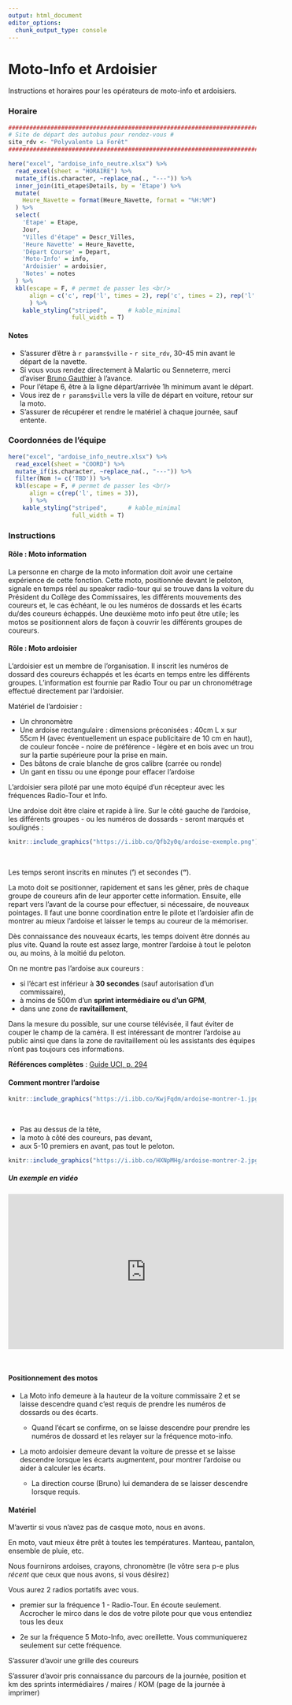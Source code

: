 ```yaml
---
output: html_document
editor_options: 
  chunk_output_type: console
---
```


<!-- ardoise.Rmd  : info pour horaire et coordonnées moto-info et ardoisier -->

# Moto-Info et Ardoisier

Instructions et horaires pour les opérateurs de moto-info et ardoisiers.

### Horaire {-}

```r

################################################################################ 
# Site de départ des autobus pour rendez-vous #
site_rdv <- "Polyvalente La Forêt"
################################################################################

here("excel", "ardoise_info_neutre.xlsx") %>% 
  read_excel(sheet = "HORAIRE") %>% 
  mutate_if(is.character, ~replace_na(., "---")) %>% 
  inner_join(iti_etape$Details, by = 'Etape') %>% 
  mutate(
    Heure_Navette = format(Heure_Navette, format = "%H:%M")
  ) %>% 
  select(
    'Étape' = Etape,
    Jour,
    "Villes d'étape" = Descr_Villes,
    'Heure Navette' = Heure_Navette,
    'Départ Course' = Depart,
    'Moto-Info' = info,
    'Ardoisier' = ardoisier,
    'Notes' = notes
  ) %>% 
  kbl(escape = F, # permet de passer les <br/>
      align = c('c', rep('l', times = 2), rep('c', times = 2), rep('l', times = 3)),
      ) %>% 
    kable_styling("striped",      # kable_minimal
                  full_width = T) 


```


#### Notes {-}

- S'assurer d'être à `r params$ville` - `r site_rdv`, 30-45 min avant le départ de la navette.
- Si vous vous rendez directement à Malartic ou Senneterre, merci d'aviser <a href="mailto:tour@brunogauthier.net?subject=Tour Abitibi - Ardoise Info">Bruno Gauthier</a> à l'avance.
- Pour l'étape 6, être à la ligne départ/arrivée 1h minimum avant le départ.
- Vous irez de `r params$ville` vers la ville de départ en voiture, retour sur la moto. 
- S’assurer de récupérer et rendre le matériel à chaque journée, sauf entente. 


### Coordonnées de l'équipe {-}

```r

here("excel", "ardoise_info_neutre.xlsx") %>% 
  read_excel(sheet = "COORD") %>% 
  mutate_if(is.character, ~replace_na(., "---")) %>% 
  filter(Nom != c('TBD')) %>% 
  kbl(escape = F, # permet de passer les <br/>
      align = c(rep('l', times = 3)),
      ) %>% 
    kable_styling("striped",      # kable_minimal
                  full_width = T) 

```

### Instructions {-}

#### Rôle : Moto information {-}
La personne en charge de la moto information doit avoir une certaine expérience de cette fonction. Cette moto, positionnée devant le peloton, signale en temps réel au speaker radio-tour qui se trouve dans la voiture du Président du Collège des Commissaires, les différents mouvements des coureurs et, le cas échéant, le ou les numéros de dossards et les écarts du/des coureurs échappés. Une deuxième moto info peut être utile; les motos se positionnent alors de façon à couvrir les différents
groupes de coureurs.

#### Rôle : Moto ardoisier {-}
L'ardoisier est un membre de l'organisation. Il inscrit les numéros de dossard des coureurs échappés et les écarts en temps entre les différents groupes. L'information est fournie par Radio Tour ou par un chronométrage effectué directement par l'ardoisier.

Matériel de l'ardoisier :

- Un chronomètre
- Une ardoise rectangulaire : dimensions préconisées : 40cm L x sur 55cm H (avec éventuellement un espace publicitaire de 10 cm en haut), de couleur foncée - noire de préférence - légère et en bois avec un trou sur la partie supérieure pour la prise en main.
- Des bâtons de craie blanche de gros calibre (carrée ou ronde)
- Un gant en tissu ou une éponge pour effacer l'ardoise 

L'ardoisier sera piloté par une moto équipé d'un récepteur avec les fréquences Radio-Tour et Info. 

Une ardoise doit être claire et rapide à lire. Sur le côté gauche de l'ardoise, les différents groupes - ou les numéros de dossards - seront marqués et soulignés :

```r
knitr::include_graphics("https://i.ibb.co/Qfb2y0q/ardoise-exemple.png")
```

<br/>

Les temps seront inscrits en minutes (**'**) et secondes (**"**).

La moto doit se positionner, rapidement et sans les gêner, près de chaque groupe de coureurs afin de leur apporter cette information. Ensuite, elle repart vers l'avant de la course pour effectuer, si nécessaire, de nouveaux pointages. Il faut une bonne coordination entre le pilote et l'ardoisier afin de montrer au mieux l'ardoise et laisser le temps au coureur de la mémoriser. 

Dès connaissance des nouveaux écarts, les temps doivent être donnés au plus vite. Quand la route est assez large, montrer l'ardoise à tout le peloton ou, au moins, à la moitié du peloton.

On ne montre pas l'ardoise aux coureurs :

- si l'écart est inférieur à **30 secondes** (sauf autorisation d'un commissaire),
- à moins de 500m d'un **sprint intermédiaire ou d'un GPM**,
- dans une zone de **ravitaillement**,

Dans la mesure du possible, sur une course télévisée, il faut éviter de couper le champ de la caméra. Il est intéressant de montrer l'ardoise au public ainsi que dans la zone de ravitaillement où les assistants des équipes n'ont pas toujours ces informations.


**Références complètes** : <a href="https://archive.uci.org/docs/default-source/publications/2021/uci-guide-orga-epreuve-road-2021-fra.pdf#page=296" target="_blank">Guide UCI, p. 294</a>


#### Comment montrer l'ardoise {-}

```r
knitr::include_graphics("https://i.ibb.co/KwjFqdm/ardoise-montrer-1.jpg")
```

<br/>

- Pas au dessus de la tête,
- la moto à côté des coureurs, pas devant,
- aux 5-10 premiers en avant, pas tout le peloton.


```r
knitr::include_graphics("https://i.ibb.co/HXNpMHg/ardoise-montrer-2.jpg")
```



##### Un exemple en vidéo 

<iframe width="560" height="315" src="https://www.youtube.com/embed/OA1hth5Xyno" title="YouTube video player" frameborder="0" allow="accelerometer; autoplay; clipboard-write; encrypted-media; gyroscope; picture-in-picture; web-share" allowfullscreen></iframe>

<br/>

#### Positionnement des motos {-}

- La Moto info demeure à la hauteur de la voiture commissaire 2 et se laisse descendre quand c'est requis de prendre les numéros de dossards ou des écarts.
  
  - Quand l'écart se confirme, on se laisse descendre pour prendre les numéros de dossard et les relayer sur la fréquence moto-info.

- La moto ardoisier demeure devant la voiture de presse et se laisse descendre lorsque les écarts augmentent, pour montrer l'ardoise ou aider à calculer les écarts.
  
  - La direction course (Bruno) lui demandera de se laisser descendre lorsque requis.

#### Matériel {-}

M'avertir si vous n'avez pas de casque moto, nous en avons.

En moto, vaut mieux être prêt à toutes les températures. Manteau, pantalon, ensemble de pluie, etc.

Nous fournirons ardoises, crayons, chronomètre (le vôtre sera p-e plus *récent* que ceux que nous avons, si vous désirez)

Vous aurez 2 radios portatifs avec vous.

- premier sur la fréquence 1 - Radio-Tour. En écoute seulement. Accrocher le mirco dans le dos de votre pilote pour que vous entendiez tous les deux

- 2e sur la fréquence 5 Moto-Info, avec oreillette. Vous communiquerez seulement sur cette fréquence.

S'assurer d'avoir une grille des coureurs

S'assurer d'avoir pris connaissance du parcours de la journée, position et km des sprints intermédiaires / maires / KOM (page de la journée à imprimer)